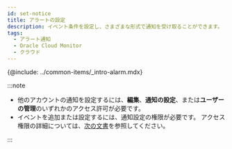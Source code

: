 ```yaml
---
id: set-notice
title: アラートの設定
description: イベント条件を設定し、さまざまな形式で通知を受け取ることができます。
tags:
  - アラート通知
  - Oracle Cloud Monitor
  - クラウド
---
```


<!--
기존 이벤트 설정, 이벤트 수신 설정, 이벤트 기록 설정 링크
-->

{@include: ../common-items/_intro-alarm.mdx} 

:::note

-   他のアカウントの通知を設定するには、**編集**、**通知の設定**、または**ユーザーの管理**のいずれかのアクセス許可が必要です。
-   イベントを追加または設定するには、通知設定の権限が必要です。 アクセス権限の詳細については、[次の文書](../project/project-structure)を参照してください。

:::
